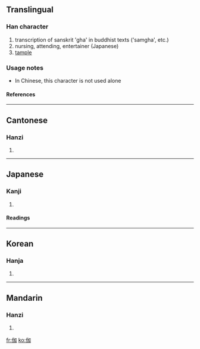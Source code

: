 ==Translingual==
===Han character===
{{Han char|rn=9|rad=人|as=05|sn=7|four=2620<sub>0</sub>|canj=人大尸口 (OKSR)}}
# transcription of sanskrit 'gha' in buddhist texts ('samgha', etc.)
# nursing, attending, entertainer (Japanese)
# [[tample]]<!--What does "tample" mean?-->
===Usage notes===
*In Chinese, this character is not used alone<!--is this true?-->
====References====
{{Han ref|kx=0097.120|dkj=00486|dj=0205.170|hdz=10140.070|uh=4F3D|ud=20285|bh=A6F7|bd=42743}}
----

==Cantonese==
===Hanzi===
{{yue-hanzi|jyut=|y=ga1, ke4}}
# {{defn|Cantonese}}
----
==Japanese==
===Kanji===
{{ja-kanji|grade=|rs=人05}}
# {{defn|Japanese}} 
====Readings====
{{ja-readings|on=[[きゃ]] (kya), [[か]] (ka), [[が]] (ga)|kun=[[とぎ]] (togi)}}
----
==Korean==
===Hanja===
{{ko-hanja|hangeul=가|eumhun=[[절]]|rv=ga|mr=ka}}
# {{defn|Korean}}
----
==Mandarin==
===Hanzi===
{{cmn-hanzi|pin=[[jiā]] ([[jia1]]), [[qié]] ([[qie2]])|wg=chia<sup>1</sup>, ch'ieh<sup>2</sup>}}
# {{defn|Mandarin}}

[[fr:伽]]
[[ko:伽]]